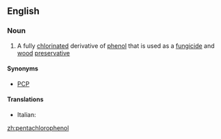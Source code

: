 ==English==

===Noun===
{{wikipedia}}
{{en-noun|~}}

# {{context|organic compound|lang=en}} A fully [[chlorinated]] derivative of [[phenol]] that is used as a [[fungicide]] and [[wood]] [[preservative]]

====Synonyms====
* [[PCP]]

====Translations====
{{trans-top|fully chlorinated derivative of phenol}}
* Italian: {{t|it|pentaclorofenolo|m}}
{{trans-mid}}
{{trans-bottom}}

[[zh:pentachlorophenol]]